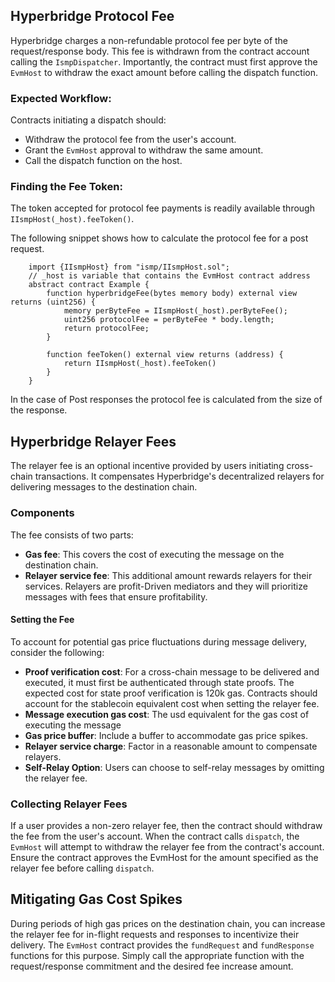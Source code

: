 
## Hyperbridge Protocol Fee

Hyperbridge charges a non-refundable protocol fee per byte of the request/response body. This fee is withdrawn from the contract account calling the `IsmpDispatcher`. Importantly, the contract must first approve the `EvmHost` to withdraw the exact amount before calling the dispatch function.

### Expected Workflow:
Contracts initiating a dispatch should:
* Withdraw the protocol fee from the user's account.
* Grant the `EvmHost` approval to withdraw the same amount.
* Call the dispatch function on the host.

### Finding the Fee Token:
The token accepted for protocol fee payments is readily available through `IIsmpHost(_host).feeToken()`.

The following snippet shows how to calculate the protocol fee for a post request.
```solidity showLineNumbers
    import {IIsmpHost} from "ismp/IIsmpHost.sol";
    // _host is variable that contains the EvmHost contract address
    abstract contract Example {
        function hyperbridgeFee(bytes memory body) external view returns (uint256) {
            memory perByteFee = IIsmpHost(_host).perByteFee();
            uint256 protocolFee = perByteFee * body.length;
            return protocolFee;
        }

        function feeToken() external view returns (address) {
            return IIsmpHost(_host).feeToken()
        }
    }
```
In the case of Post responses the protocol fee is calculated from the size of the response.

## Hyperbridge Relayer Fees

The relayer fee is an optional incentive provided by users initiating cross-chain transactions. It compensates Hyperbridge's decentralized relayers for delivering messages to the destination chain.

### Components

The fee consists of two parts:
 - **Gas fee**:
    This covers the cost of executing the message on the destination chain.
 - **Relayer service fee**:
    This additional amount rewards relayers for their services. Relayers are profit-Driven mediators and they will prioritize messages with fees that ensure profitability.

#### Setting the Fee

To account for potential gas price fluctuations during message delivery, consider the following:

 - **Proof verification cost**: For a cross-chain message to be delivered and executed, it must first be authenticated through state proofs. The expected cost for state proof verification is 120k gas. Contracts should account for the stablecoin equivalent cost when setting the relayer fee.
 - **Message execution gas cost**:
    The usd equivalent for the gas cost of executing the message
 - **Gas price buffer**:
    Include a buffer to accommodate gas price spikes.
 - **Relayer service charge**:
    Factor in a reasonable amount to compensate relayers.
 - **Self-Relay Option**:
    Users can choose to self-relay messages by omitting the relayer fee.

### Collecting Relayer Fees
If a user provides a non-zero relayer fee, then the contract should withdraw the fee from the user's account.
When the contract calls `dispatch`, the  `EvmHost` will attempt to withdraw the relayer fee from the contract's account. Ensure the contract approves the EvmHost for the amount specified as the relayer fee before calling `dispatch`.


## Mitigating Gas Cost Spikes

During periods of high gas prices on the destination chain, you can increase the relayer fee for in-flight requests and responses to incentivize their delivery.
The `EvmHost` contract provides the `fundRequest` and `fundResponse` functions for this purpose. Simply call the appropriate function with the request/response commitment and the desired fee increase amount.
